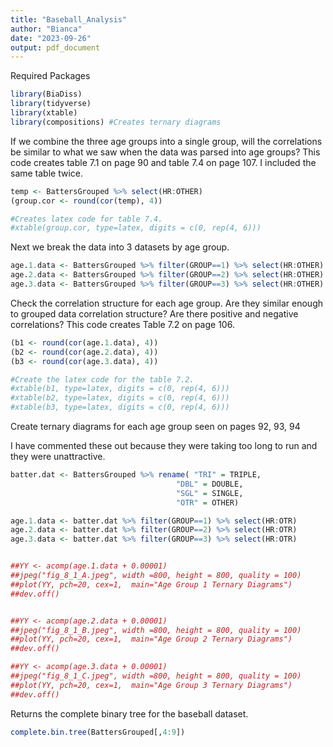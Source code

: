 ---
title: "Baseball_Analysis"
author: "Bianca"
date: "2023-09-26"
output: pdf_document
---
Required Packages
```{r message=FALSE, warning=FALSE}
library(BiaDiss)
library(tidyverse)
library(xtable)
library(compositions) #Creates ternary diagrams
```


If we combine the three age groups into a single group, will the correlations be similar to what we saw when the data was parsed into age groups?  This code creates
table 7.1 on page 90 and table 7.4 on page 107.  I included the same table twice.

```{r}
temp <- BattersGrouped %>% select(HR:OTHER)
(group.cor <- round(cor(temp), 4))

#Creates latex code for table 7.4.
#xtable(group.cor, type=latex, digits = c(0, rep(4, 6)))
```

Next we break the data into 3 datasets by age group.

```{r}
age.1.data <- BattersGrouped %>% filter(GROUP==1) %>% select(HR:OTHER)
age.2.data <- BattersGrouped %>% filter(GROUP==2) %>% select(HR:OTHER)
age.3.data <- BattersGrouped %>% filter(GROUP==3) %>% select(HR:OTHER)
```

Check the correlation structure for each age group.  Are they similar
enough to grouped data correlation structure? Are there positive and negative correlations? This code creates Table 7.2 on page 106.

```{r}
(b1 <- round(cor(age.1.data), 4))
(b2 <- round(cor(age.2.data), 4))
(b3 <- round(cor(age.3.data), 4))

#Create the latex code for the table 7.2.
#xtable(b1, type=latex, digits = c(0, rep(4, 6)))
#xtable(b2, type=latex, digits = c(0, rep(4, 6)))
#xtable(b3, type=latex, digits = c(0, rep(4, 6)))
```

Create ternary diagrams for each age group seen on pages 92, 93, 94

I have commented these out because they were taking too long to run and they were unattractive.

```{r warning=FALSE}
batter.dat <- BattersGrouped %>% rename( "TRI" = TRIPLE,
                                     "DBL" = DOUBLE,
                                     "SGL" = SINGLE,
                                     "OTR" = OTHER)

age.1.data <- batter.dat %>% filter(GROUP==1) %>% select(HR:OTR)
age.2.data <- batter.dat %>% filter(GROUP==2) %>% select(HR:OTR)
age.3.data <- batter.dat %>% filter(GROUP==3) %>% select(HR:OTR)


##YY <- acomp(age.1.data + 0.00001)
##jpeg("fig_8_1_A.jpeg", width =800, height = 800, quality = 100)
##plot(YY, pch=20, cex=1,  main="Age Group 1 Ternary Diagrams")
##dev.off()


##YY <- acomp(age.2.data + 0.00001)
##jpeg("fig_8_1_B.jpeg", width =800, height = 800, quality = 100)
##plot(YY, pch=20, cex=1,  main="Age Group 2 Ternary Diagrams")
##dev.off()

##YY <- acomp(age.3.data + 0.00001)
##jpeg("fig_8_1_C.jpeg", width =800, height = 800, quality = 100)
##plot(YY, pch=20, cex=1,  main="Age Group 3 Ternary Diagrams")
##dev.off()

```

Returns the complete binary tree for the baseball dataset.  
```{r}
complete.bin.tree(BattersGrouped[,4:9])
```



